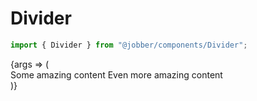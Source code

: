 
<Meta title="Components/Divider/Web" component={Divider} />

# Divider

```ts
import { Divider } from "@jobber/components/Divider";
```

<Canvas>
  <Story name="Web">
    {args => (
      <div
        style={{
          display: "grid",
          gridTemplateColumns:
            args.direction === "vertical" ? "auto min-content auto" : "auto",
          gap: "var(--space-base)",
        }}
      >
        <Content>Some amazing content</Content>
        <Divider {...args} />
        <Content>Even more amazing content</Content>
      </div>
    )}
  </Story>
</Canvas>

<ArgsTable of={Divider} story="Web" />
